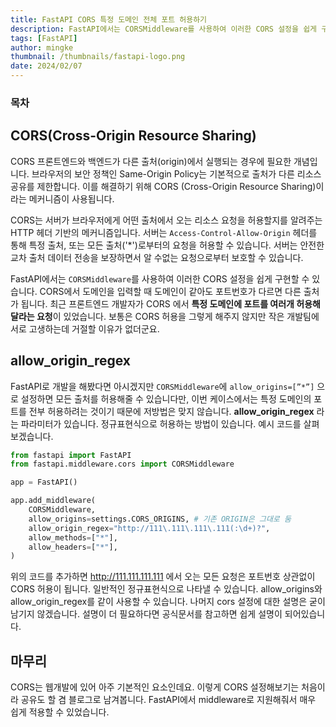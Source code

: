 ```yaml
---
title: FastAPI CORS 특정 도메인 전체 포트 허용하기
description: FastAPI에서는 CORSMiddleware를 사용하여 이러한 CORS 설정을 쉽게 구현할 수 있습니다. CORS에서 도메인을 입력할 때 도메인이 같아도 포트번호가 다르면 다른 출처가 됩니다. 최근 프론트엔드 개발자가 CORS 에서 특정 도메인에 포트를 여러개 허용해달라는 요청이 있었습니다.
tags: [FastAPI]
author: mingke
thumbnail: /thumbnails/fastapi-logo.png
date: 2024/02/07
---
```


### 목차

## CORS(Cross-Origin Resource Sharing)

CORS 프론트엔드와 백엔드가 다른 출처(origin)에서 실행되는 경우에 필요한 개념입니다. 브라우저의 보안 정책인 Same-Origin Policy는 기본적으로 출처가 다른 리소스 공유를 제한합니다. 이를 해결하기 위해 CORS (Cross-Origin Resource Sharing)이라는 메커니즘이 사용됩니다.

CORS는 서버가 브라우저에게 어떤 출처에서 오는 리소스 요청을 허용할지를 알려주는 HTTP 헤더 기반의 메커니즘입니다. 서버는 `Access-Control-Allow-Origin` 헤더를 통해 특정 출처, 또는 모든 출처('\*')로부터의 요청을 허용할 수 있습니다. 서버는 안전한 교차 출처 데이터 전송을 보장하면서 알 수없는 요청으로부터 보호할 수 있습니다.

FastAPI에서는 `CORSMiddleware`를 사용하여 이러한 CORS 설정을 쉽게 구현할 수 있습니다. CORS에서 도메인을 입력할 때 도메인이 같아도 포트번호가 다르면 다른 출처가 됩니다. 최근 프론트엔드 개발자가 CORS 에서 **특정 도메인에 포트를 여러개 허용해달라는 요청**이 있었습니다. 보통은 CORS 허용을 그렇게 해주지 않지만 작은 개발팀에 서로 고생하는데 거절할 이유가 없더군요.

## allow_origin_regex

FastAPI로 개발을 해봤다면 아시겠지만 `CORSMiddleware`에 `allow_origins=[”*”]` 으로 설정하면 모든 출처를 허용해줄 수 있습니다만, 이번 케이스에서는 특정 도메인의 포트를 전부 허용하려는 것이기 때문에 저방법은 맞지 않습니다. **allow_origin_regex** 라는 파라미터가 있습니다. 정규표현식으로 허용하는 방법이 있습니다. 예시 코드를 살펴보겠습니다.

```python
from fastapi import FastAPI
from fastapi.middleware.cors import CORSMiddleware

app = FastAPI()

app.add_middleware(
    CORSMiddleware,
    allow_origins=settings.CORS_ORIGINS, # 기존 ORIGIN은 그대로 둠
    allow_origin_regex="http://111\.111\.111\.111(:\d+)?",
    allow_methods=["*"],
    allow_headers=["*"],
)
```

위의 코드를 추가하면 http://111.111.111.111 에서 오는 모든 요청은 포트번호 상관없이 CORS 허용이 됩니다. 일반적인 정규표현식으로 나타낼 수 있습니다. allow_origins와 allow_origin_regex를 같이 사용할 수 있습니다. 나머지 cors 설정에 대한 설명은 굳이 남기지 않겠습니다. 설명이 더 필요하다면 공식문서를 참고하면 쉽게 설명이 되어있습니다.

<Link url="https://fastapi.tiangolo.com/ko/tutorial/cors/" />

## 마무리

CORS는 웹개발에 있어 아주 기본적인 요소인데요. 이렇게 CORS 설정해보기는 처음이라 공유도 할 겸 블로그로 남겨봅니다. FastAPI에서 middleware로 지원해줘서 매우 쉽게 적용할 수 있었습니다.
